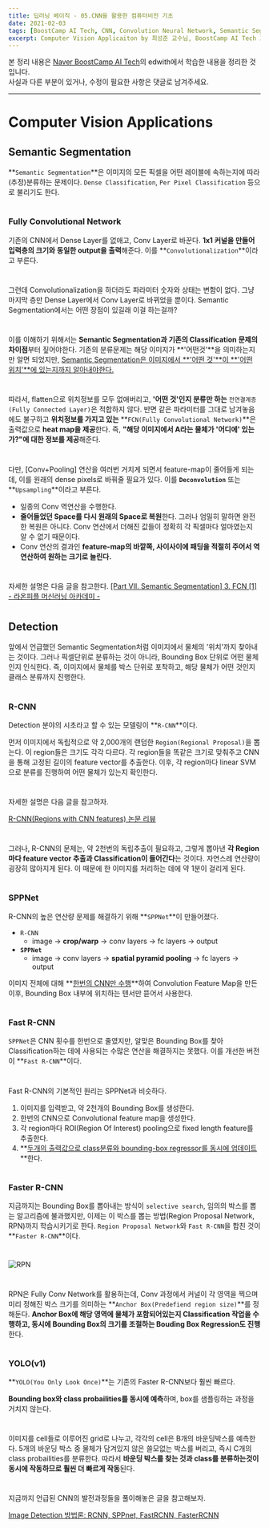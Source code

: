 ```yaml
---
title: 딥러닝 베이직 - 05.CNN을 활용한 컴퓨터비전 기초
date: 2021-02-03
tags: [BoostCamp AI Tech, CNN, Convolution Neural Network, Semantic Segmentation, Convolutionalization, Fully Convolutional Network, Detection, R-CNN, SPPNet, Fast R-CNN, Faster R-CNN, YOLO]
excerpt: Computer Vision Applicaiton by 최성준 교수님, BoostCamp AI Tech 3주차
---
```

본 정리 내용은 [Naver BoostCamp AI Tech](https://boostcamp.connect.or.kr/)의 edwith에서 학습한 내용을 정리한 것입니다.  
사실과 다른 부분이 있거나, 수정이 필요한 사항은 댓글로 남겨주세요.

---

# Computer Vision Applications

## Semantic Segmentation

**`Semantic Segmentation`**은 이미지의 모든 픽셀을 어떤 레이블에 속하는지에 따라 (추정)분류하는 문제이다. `Dense Classification`, `Per Pixel Classification` 등으로 불리기도 한다.

#
### Fully Convolutional Network

기존의 CNN에서 Dense Layer를 없애고, Conv Layer로 바꾼다. **1x1 커널을 만들어 입력층의 크기와 동일한 output을 출력**해준다. 이를 **`Convolutionalization`**이라고 부른다.

#
그런데 Convolutionalization을 하더라도 파라미터 숫자와 상태는 변함이 없다. 그냥 마지막 층만 Dense Layer에서 Conv Layer로 바뀌었을 뿐이다. Semantic Segmentation에서는 어떤 장점이 있길래 이걸 하는걸까?

#
이를 이해하기 위해서는 **Semantic Segmentation과 기존의 Classification 문제의 차이점**부터 짚어야한다. 기존의 분류문제는 해당 이미지가 **'어떤것'**을 의미하는지만 알면 되었지만, <U>Semantic Segmentation은 이미지에서 **'어떤 것'**이 **'어떤 위치'**에 있는지까지 알아내야한다. </U>

#
따라서, flatten으로 위치정보를 모두 없애버리고, **'어떤 것'인지 분류만 하는** `전연결계층(Fully Connected Layer)`은 적합하지 않다. 반면 같은 파라미터를 그대로 남겨놓음에도 불구하고 **위치정보를 가지고 있는** **`FCN(Fully Convolutional Network)`**은 출력값으로 **heat map을 제공**한다. 즉, **"해당 이미지에서 A라는 물체가 '어디에' 있는가?"에 대한 정보를 제공**해준다.

#
다만, [Conv+Pooling] 연산을 여러번 거치게 되면서 feature-map이 줄어들게 되는데, 이를 원래의 dense pixels로 바꿔줄 필요가 있다. 이를 **`Deconvolution`** 또는 **`Upsampling`**이라고 부른다.

- 일종의 Conv 역연산을 수행한다.
- **줄어들었던 Space를 다시 원래의 Space로 복원**한다. 그러나 엄밀히 말하면 완전한 복원은 아니다. Conv 연산에서 더해진 값들이 정확히 각 픽셀마다 얼마였는지 알 수 없기 때문이다.
- Conv 연산의 결과인 **feature-map의 바깥쪽, 사이사이에 패딩을 적절히 주어서 역연산하여 원하는 크기로 늘린다.**

#
자세한 설명은 다음 글을 참고한다.
[[Part Ⅶ. Semantic Segmentation] 3. FCN [1] - 라온피플 머신러닝 아카데미 -](https://m.blog.naver.com/PostView.nhn?blogId=laonple&logNo=220958109081&proxyReferer=https:%2F%2Fwww.google.com%2F)

#
## Detection

앞에서 언급했던 Semantic Segmentation처럼 이미지에서 물체의 '위치'까지 찾아내는 것이다. 그러나 픽셀단위로 분류하는 것이 아니라, Bounding Box 단위로 어떤 물체인지 인식한다. 즉, 이미지에서 물체를 박스 단위로 포착하고, 해당 물체가 어떤 것인지 클래스 분류까지 진행한다.

#
### R-CNN

Detection 분야의 시초라고 할 수 있는 모델링이 **`R-CNN`**이다.

먼저 이미지에서 독립적으로 약 2,000개의 랜덤한 `Region(Regional Proposal)`을 뽑는다. 이 region들은 크기도 각각 다르다. 각 region들을 똑같은 크기로 맞춰주고 CNN을 통해 고정된 길이의 feature vector를 추출한다.  이후, 각 region마다 linear SVM으로 분류를 진행하여 어떤 물체가 있는지 확인한다.

#
자세한 설명은 다음 글을 참고하자.

[R-CNN(Regions with CNN features) 논문 리뷰](https://jaehyeongan.github.io/2019/10/10/R-CNN/)

#
그러나, R-CNN의 문제는, 약 2천번의 독립추출이 필요하고, 그렇게 뽑아낸 **각 Region마다 feature vector 추출과 Classification이 들어간다**는 것이다. 자연스레 연산량이 굉장히 많아지게 된다. 이 때문에 한 이미지를 처리하는 데에 약 1분이 걸리게 된다.

#
### SPPNet

R-CNN의 높은 연산량 문제를 해결하기 위해 **`SPPNet`**이 만들어졌다.

- `R-CNN`
    - image → **crop/warp** → conv layers → fc layers → output
- **`SPPNet`**
    - image → conv layers → **spatial pyramid pooling** → fc layers → output

이미지 전체에 대해 **<U>한번의 CNN만 수행</U>**하여 Convolution Feature Map을 만든 이후, Bounding Box 내부에 위치하는 텐서만 뜯어서 사용한다.

#
### Fast R-CNN

`SPPNet`은 CNN 횟수를 한번으로 줄였지만, 알맞은 Bounding Box를 찾아 Classification하는 데에 사용되는 수많은 연산을 해결하지는 못했다. 이를 개선한 버전이 **`Fast R-CNN`**이다.

#
Fast R-CNN의 기본적인 원리는 SPPNet과 비슷하다.

1. 이미지를 입력받고, 약 2천개의 Bounding Box를 생성한다.
2. 한번의 CNN으로 Convolutional feature map을 생성한다.
3. 각 region마다 ROI(Region Of Interest) pooling으로 fixed length feature를 추출한다.
4. **<U>두개의 출력값으로 class분류와 bounding-box regressor를 동시에 업데이트</U>**한다.

#
### Faster R-CNN

지금까지는 Bounding Box를 뽑아내는 방식이 `selective search`, 임의의 박스를 뽑는 알고리즘에 불과했지만, 이제는 이 박스를 뽑는 방법(Region Proposal Network, RPN)까지 학습시키기로 한다. `Region Proposal Network`와 `Fast R-CNN`을 합친 것이 **`Faster R-CNN`**이다.

#
![RPN](./img/cnn/RPN.png)
#

RPN은 Fully Conv Network를 활용하는데, Conv 과정에서 커널이 각 영역을 찍으며 미리 정해진 박스 크기를 의미하는 **`Anchor Box(Predefiend region size)`**를 정해둔다. **Anchor Box에 해당 영역에 물체가 포함되어있는지 Classification 작업을 수행하고, 동시에 Bounding Box의 크기를 조절하는 Bouding Box Regression도 진행**한다.

#
### YOLO(v1)

**`YOLO(You Only Look Once)`**는 기존의 Faster R-CNN보다 훨씬 빠르다.

**Bounding box와 class probailities를 동시에 예측**하며, box를 샘플링하는 과정을 거치지 않는다.
#
이미지를 cell들로 이루어진 grid로 나누고, 각각의 cell은 B개의 바운딩박스를 예측한다. 5개의 바운딩 박스 중 물체가 담겨있지 않은 쓸모없는 박스를 버리고, 즉시 C개의 class probailities를 분류한다. 따라서 **바운딩 박스를 찾는 것과 class를 분류하는것이 동시에 작동하므로 훨씬 더 빠르게 작동**된다.
#
지금까지 언급된 CNN의 발전과정들을 풀이해놓은 글을 참고해보자.

[Image Detection 방법론: RCNN, SPPnet, FastRCNN, FasterRCNN](https://junklee.tistory.com/35)